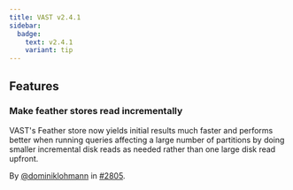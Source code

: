 ```yaml
---
title: VAST v2.4.1
sidebar:
  badge:
    text: v2.4.1
    variant: tip
---
```


## Features

### Make feather stores read incrementally

VAST's Feather store now yields initial results much faster and performs better
when running queries affecting a large number of partitions by doing smaller
incremental disk reads as needed rather than one large disk read upfront.

By [@dominiklohmann](https://github.com/dominiklohmann) in [#2805](https://github.com/tenzir/tenzir/pull/2805).
